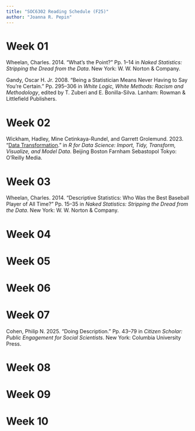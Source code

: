 ```yaml
---
title: "SOC6302 Reading Schedule (F25)"
author: "Joanna R. Pepin"
---
```


# Week 01 

Wheelan, Charles. 2014. “What’s the Point?” Pp. 1–14 in *Naked
Statistics: Stripping the Dread from the Data*. New York: W. W. Norton &
Company.

Gandy, Oscar H. Jr. 2008. “Being a Statistician Means Never Having to
Say You’re Certain.” Pp. 295–306 in *White Logic, White Methods: Racism
and Methodology*, edited by T. Zuberi and E. Bonilla-Silva. Lanham:
Rowman & Littlefield Publishers.

# Week 02 

Wickham, Hadley, Mine Cetinkaya-Rundel, and Garrett Grolemund. 2023.
“[Data Transformation](https://r4ds.hadley.nz/data-transform.html).” in
*R for Data Science: Import, Tidy, Transform, Visualize, and Model
Data*. Beijing Boston Farnham Sebastopol Tokyo: O’Reilly Media.

# Week 03 

Wheelan, Charles. 2014. “Descriptive Statistics: Who Was the Best
Baseball Player of All Time?” Pp. 15–35 in *Naked Statistics: Stripping
the Dread from the Data*. New York: W. W. Norton & Company.

# Week 04 

# Week 05 

# Week 06 

# Week 07 

Cohen, Philip N. 2025. “Doing Description.” Pp. 43–79 in *Citizen
Scholar: Public Engagement for Social Scientists*. New York: Columbia
University Press.

# Week 08 

# Week 09 

# Week 10 
